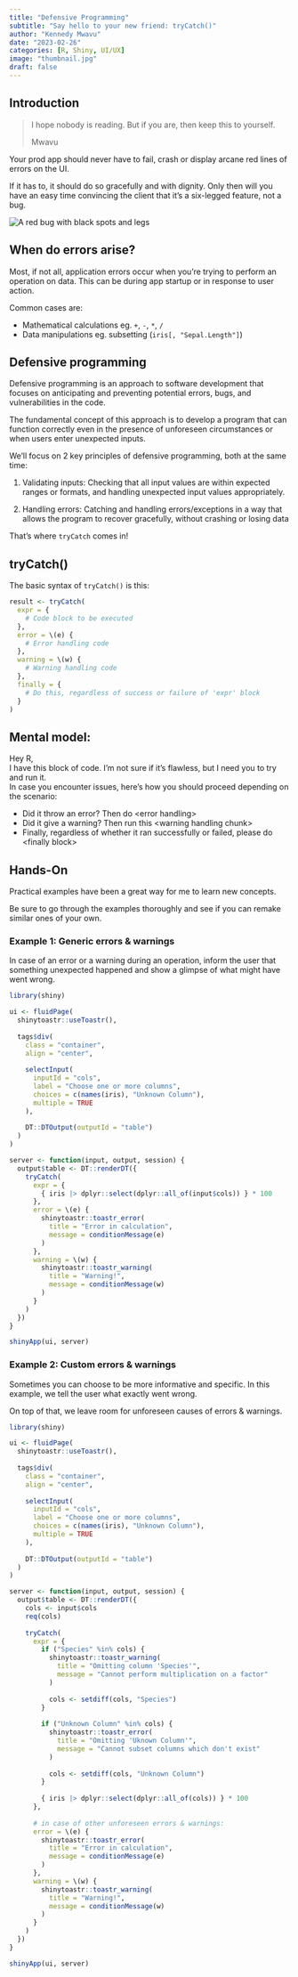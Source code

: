 ```yaml
---
title: "Defensive Programming"
subtitle: "Say hello to your new friend: tryCatch()"
author: "Kennedy Mwavu"
date: "2023-02-26"
categories: [R, Shiny, UI/UX]
image: "thumbnail.jpg"
draft: false
---
```


## Introduction

<blockquote class="blockquote text-right">
<p class="mb-4">I hope nobody is reading. But if you are, then keep this to yourself.</p>
<footer class="blockquote-footer">Mwavu</footer>
</blockquote>

Your prod app should never have to fail, crash or display arcane red lines 
of errors on the UI. 

If it has to, it should do so gracefully and with dignity.
Only then will you have an easy time convincing the client that it's a 
six-legged feature, not a bug.

<div class="d-flex justify-content-center">
  <img src="bug.png" alt="A red bug with black spots and legs">
</div>

## When do errors arise?

Most, if not all, application errors occur when you're trying to perform an
operation on data. This can be during app startup or 
in response to user action.

Common cases are:

- Mathematical calculations eg. `+`, `-`, `*`, `/`
- Data manipulations eg. subsetting (`iris[, "Sepal.Length"]`)

## Defensive programming

Defensive programming is an approach to software development that 
focuses on anticipating and preventing potential errors, bugs, and 
vulnerabilities in the code.

The fundamental concept of this approach is to develop a program that can function correctly even in the presence of unforeseen circumstances or when users enter unexpected inputs.

We'll focus on 2 key principles of defensive programming, both at the same time:

1. Validating inputs: Checking that all input values are within 
expected ranges or formats, and handling unexpected input values 
appropriately.

2. Handling errors: Catching and handling errors/exceptions in a way
that allows the program to recover gracefully, without crashing or 
losing data

That's where `tryCatch` comes in!

## tryCatch()

The basic syntax of `tryCatch()` is this:

```.r
result <- tryCatch(
  expr = {
    # Code block to be executed
  },
  error = \(e) {
    # Error handling code
  },
  warning = \(w) {
    # Warning handling code
  },
  finally = {
    # Do this, regardless of success or failure of 'expr' block
  }
)
```

::: {.callout-tip collapse="false"}
## Mental model:

Hey R,<br>
I have this block of code. I'm not sure if it's flawless, but I need you to try
and run it. <br>
In case you encounter issues, here's how you should proceed depending on the
scenario:

- Did it throw an error? Then do &lt;error handling&gt;
- Did it give a warning? Then run this &lt;warning handling chunk&gt;
- Finally, regardless of whether it ran successfully or failed, please
do &lt;finally block&gt;
:::

## Hands-On

Practical examples have been a great way for me to learn new concepts.

Be sure to go through the examples thoroughly and see if you can remake 
similar ones of your own.

### Example 1: Generic errors & warnings

In case of an error or a warning during an operation, inform the user that
something unexpected happened and show a glimpse of what might have went wrong.

```.r
library(shiny)

ui <- fluidPage(
  shinytoastr::useToastr(),
  
  tags$div(
    class = "container",
    align = "center",
    
    selectInput(
      inputId = "cols",
      label = "Choose one or more columns",
      choices = c(names(iris), "Unknown Column"),
      multiple = TRUE
    ),
    
    DT::DTOutput(outputId = "table")
  )
)

server <- function(input, output, session) {
  output$table <- DT::renderDT({
    tryCatch(
      expr = {
        { iris |> dplyr::select(dplyr::all_of(input$cols)) } * 100
      },
      error = \(e) {
        shinytoastr::toastr_error(
          title = "Error in calculation",
          message = conditionMessage(e)
        )
      },
      warning = \(w) {
        shinytoastr::toastr_warning(
          title = "Warning!",
          message = conditionMessage(w)
        )
      }
    )
  })
}

shinyApp(ui, server)
```

### Example 2: Custom errors & warnings

Sometimes you can choose to be more informative and specific. In this example,
we tell the user what exactly went wrong.

On top of that, we leave room for unforeseen causes of errors & warnings.

```.r
library(shiny)

ui <- fluidPage(
  shinytoastr::useToastr(),
  
  tags$div(
    class = "container",
    align = "center",
    
    selectInput(
      inputId = "cols",
      label = "Choose one or more columns",
      choices = c(names(iris), "Unknown Column"),
      multiple = TRUE
    ),
    
    DT::DTOutput(outputId = "table")
  )
)

server <- function(input, output, session) {
  output$table <- DT::renderDT({
    cols <- input$cols
    req(cols)
    
    tryCatch(
      expr = {
        if ("Species" %in% cols) {
          shinytoastr::toastr_warning(
            title = "Omitting column 'Species'",
            message = "Cannot perform multiplication on a factor"
          )
          
          cols <- setdiff(cols, "Species")
        }
        
        if ("Unknown Column" %in% cols) {
          shinytoastr::toastr_error(
            title = "Omitting 'Uknown Column'",
            message = "Cannot subset columns which don't exist"
          )
          
          cols <- setdiff(cols, "Unknown Column")
        }
        
        { iris |> dplyr::select(dplyr::all_of(cols)) } * 100
      },
      
      # in case of other unforeseen errors & warnings:
      error = \(e) {
        shinytoastr::toastr_error(
          title = "Error in calculation",
          message = conditionMessage(e)
        )
      },
      warning = \(w) {
        shinytoastr::toastr_warning(
          title = "Warning!",
          message = conditionMessage(w)
        )
      }
    )
  })
}

shinyApp(ui, server)
```


